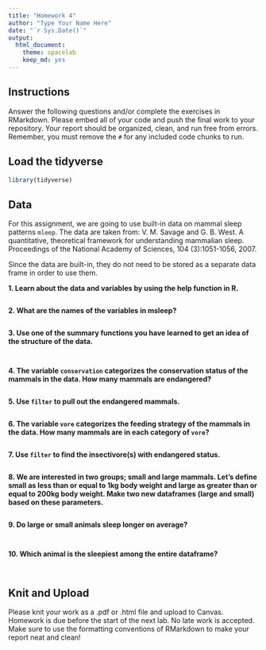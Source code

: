 ```yaml
---
title: "Homework 4"
author: "Type Your Name Here"
date: "`r Sys.Date()`"
output:
  html_document: 
    theme: spacelab
    keep_md: yes
---
```


## Instructions
Answer the following questions and/or complete the exercises in RMarkdown. Please embed all of your code and push the final work to your repository. Your report should be organized, clean, and run free from errors. Remember, you must remove the `#` for any included code chunks to run.    

## Load the tidyverse
```r
library(tidyverse)
```

## Data 
For this assignment, we are going to use built-in data on mammal sleep patterns `mleep`. The data are taken from: V. M. Savage and G. B. West. A quantitative, theoretical framework for understanding mammalian sleep. Proceedings of the National Academy of Sciences, 104 (3):1051-1056, 2007.  

Since the data are built-in, they do not need to be stored as a separate data frame in order to use them.  

**1. Learn about the data and variables by using the help function in R.**
```r

```

**2. What are the names of the variables in msleep?**  
```r

```

**3. Use one of the summary functions you have learned to get an idea of the structure of the data.**  
```r

```

```r

```

**4. The variable `conservation` categorizes the conservation status of the mammals in the data. How many mammals are endangered?**
```r

```

**5. Use `filter` to pull out the endangered mammals.**
```r

```

**6. The variable `vore` categorizes the feeding strategy of the mammals in the data. How many mammals are in each category of `vore`?**
```r

```

**7. Use `filter` to find the insectivore(s) with endangered status.**
```r

```

**8. We are interested in two groups; small and large mammals. Let's define small as less than or equal to 1kg body weight and large as greater than or equal to 200kg body weight. Make two new dataframes (large and small) based on these parameters.**
```r

```

**9. Do large or small animals sleep longer on average?** 
```r

```

```r

```

**10. Which animal is the sleepiest among the entire dataframe?**
```r

```

```r

```

## Knit and Upload
Please knit your work as a .pdf or .html file and upload to Canvas. Homework is due before the start of the next lab. No late work is accepted. Make sure to use the formatting conventions of RMarkdown to make your report neat and clean!  